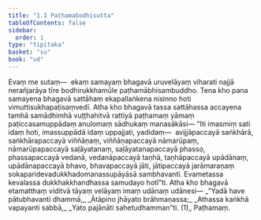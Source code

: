 ```yaml
---
title: "1.1 Paṭhamabodhisutta"
tableOfContents: false
sidebar:
  order: 1
type: "tipitaka"
basket: "su"
book: "ud"
---
```



<DynamicBreadcrumb />

<Division number="1" book="ud" bookNo="18" page="77">

<Paragraph number="2" book="ud">
Evaṃ me sutaṃ—  ekaṃ samayaṃ bhagavā uruvelāyaṃ viharati najjā nerañjarāya tīre bodhirukkhamūle paṭhamābhisambuddho. Tena kho pana samayena bhagavā sattāhaṃ ekapallaṅkena nisinno hoti vimuttisukhapaṭisaṃvedī. Atha kho bhagavā tassa sattāhassa accayena tamhā samādhimhā vuṭṭhahitvā rattiyā paṭhamaṃ yāmaṃ paṭiccasamuppādaṃ anulomaṃ sādhukaṃ manasākāsi—
</Paragraph>

<Paragraph number="3" book="ud">
“Iti imasmiṃ sati idaṃ hoti, imassuppādā idaṃ uppajjati, yadidaṃ—  avijjāpaccayā saṅkhārā, saṅkhārapaccayā viññāṇaṃ, viññāṇapaccayā nāmarūpaṃ, nāmarūpapaccayā saḷāyatanaṃ, saḷāyatanapaccayā phasso, phassapaccayā vedanā, vedanāpaccayā taṇhā, taṇhāpaccayā upādānaṃ, upādānapaccayā bhavo, bhavapaccayā jāti, jātipaccayā jarāmaraṇaṃ sokaparidevadukkhadomanassupāyāsā sambhavanti. Evametassa kevalassa dukkhakkhandhassa samudayo hotī”ti.
</Paragraph>

<Paragraph number="4" book="ud">
Atha kho bhagavā etamatthaṃ viditvā tāyaṃ velāyaṃ imaṃ udānaṃ udānesi—
</Paragraph>

<Paragraph number="5" type="verses" book="ud">
_“Yadā have pātubhavanti dhammā,_  
_Ātāpino jhāyato brāhmaṇassa;_  
_Athassa kaṅkhā vapayanti sabbā,_  
_Yato pajānāti sahetudhamman”ti. (1)_  


</Paragraph>
</Division>

<Paragraph number="6" type="center" book="ud">
Paṭhamaṃ.
</Paragraph>